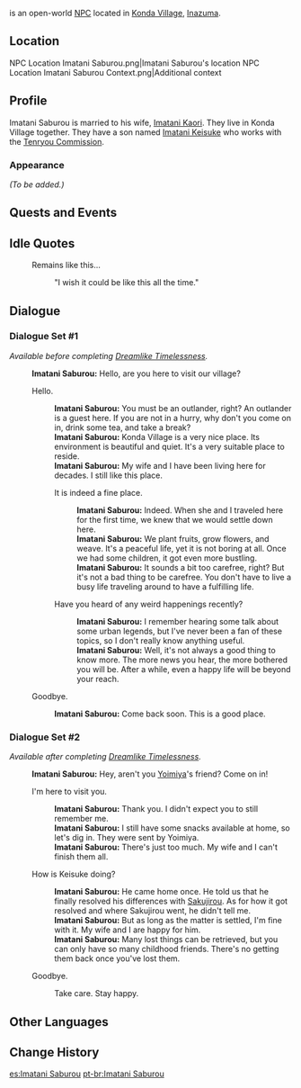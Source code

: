 {{Meta
<!-- REMOVE THIS TEMPLATE AFTER ADDING MISSING INFO -->
|missing_NPC_profile  = yes
}}
{{Character Infobox
|type             = Open-World NPC
|image            = NPC Imatani Saburou.png
|realname         = 
|region           = Inazuma
|location         = Inazuma
|affiliation      = Konda Village
|title            = 

|ancestry         = 
|father           = 
|mother           = 
|spouse           = Imatani Kaori
|sibling          = 
|child            = Imatani Keisuke
|relative         = 

|voiceEN          = 
|voiceCN          = 
|voiceJP          = 
|dialoguereward   = 
}}
{{Lang|'''Imatani Saburou'''|ja=今谷三郎|ja_rm=Imatani Saburou}} is an open-world [[NPC]] located in [[Konda Village]], [[Inazuma]].

==Location==
<gallery>
NPC Location Imatani Saburou.png|Imatani Saburou's location
NPC Location Imatani Saburou Context.png|Additional context
</gallery>

==Profile==
<!-- detailed story/lore information goes here -->
Imatani Saburou is married to his wife, [[Imatani Kaori]]. They live in Konda Village together. They have a son named [[Imatani Keisuke]] who works with the [[Tenryou Commission]].

===Appearance===
''(To be added.)''

==Quests and Events==
{{Quests and Events}}

==Idle Quotes==
{{Dialogue Start}}
: {{DIcon|Idle}} Remains like this...
:: {{A|VO Imatani Saburou 01.ogg}} "I wish it could be like this all the time."
{{Dialogue End}}

==Dialogue==
===Dialogue Set #1===
''Available before completing [[Dreamlike Timelessness]].''
{{Dialogue Start}}
:'''Imatani Saburou:''' Hello, are you here to visit our village?
:{{DIcon}} Hello.
::'''Imatani Saburou:''' You must be an outlander, right? An outlander is a guest here. If you are not in a hurry, why don't you come on in, drink some tea, and take a break?
::'''Imatani Saburou:''' Konda Village is a very nice place. Its environment is beautiful and quiet. It's a very suitable place to reside.
::'''Imatani Saburou:''' My wife and I have been living here for decades. I still like this place.
::{{DIcon}} It is indeed a fine place.
:::'''Imatani Saburou:''' Indeed. When she and I traveled here for the first time, we knew that we would settle down here.
:::'''Imatani Saburou:''' We plant fruits, grow flowers, and weave. It's a peaceful life, yet it is not boring at all. Once we had some children, it got even more bustling.
:::'''Imatani Saburou:''' It sounds a bit too carefree, right? But it's not a bad thing to be carefree. You don't have to live a busy life traveling around to have a fulfilling life.
::{{DIcon}} Have you heard of any weird happenings recently?
:::'''Imatani Saburou:''' I remember hearing some talk about some urban legends, but I've never been a fan of these topics, so I don't really know anything useful.
:::'''Imatani Saburou:''' Well, it's not always a good thing to know more. The more news you hear, the more bothered you will be. After a while, even a happy life will be beyond your reach.
:{{DIcon}} Goodbye.
::'''Imatani Saburou:''' Come back soon. This is a good place.
{{Dialogue End}}

===Dialogue Set #2===
''Available after completing [[Dreamlike Timelessness]].''
{{Dialogue Start}}
:'''Imatani Saburou:''' Hey, aren't you [[Yoimiya]]'s friend? Come on in!
:{{DIcon}} I'm here to visit you.
::'''Imatani Saburou:''' Thank you. I didn't expect you to still remember me.
::'''Imatani Saburou:''' I still have some snacks available at home, so let's dig in. They were sent by Yoimiya.
::'''Imatani Saburou:''' There's just too much. My wife and I can't finish them all.
:{{DIcon}} How is Keisuke doing?
::'''Imatani Saburou:''' He came home once. He told us that he finally resolved his differences with [[Sakujirou]]. As for how it got resolved and where Sakujirou went, he didn't tell me.
::'''Imatani Saburou:''' But as long as the matter is settled, I'm fine with it. My wife and I are happy for him.
::'''Imatani Saburou:''' Many lost things can be retrieved, but you can only have so many childhood friends. There's no getting them back once you've lost them.
:{{DIcon}} Goodbye.
:: Take care. Stay happy.
{{Dialogue End}}

==Other Languages==
{{Other Languages
|default_hidden = 1
|en      = Imatani Saburou
|zhs     = 今谷三郎
|zhs_rm  = Jīngǔ Sānláng
|zht     = 今谷三郎
|zht_rm  = Jīngǔ Sānláng
|ja      = 今谷三郎
|ja_rm   = Imatani Saburou
|ko      = //이마타니 사부로//
|es      = Imatani Saburou
|fr      = Imatani Saburou
|ru      = Иматани Сабуро
|th      = Imatani Saburou
|vi      = Imatani Saburou
|de      = Imatani Saburou
|id      = Imatani Saburou
|pt      = Imatani Saburou
|tr      = Imatani Saburou
|it      = Imatani Saburou
}}

==Change History==
{{Change History|2.0}}
<!--
==References==
{{Reflist}}-->

[[es:Imatani Saburou]]
[[pt-br:Imatani Saburou]]
